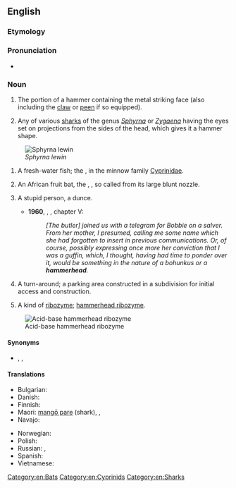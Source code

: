==English==
{{wikipedia}}
{{wikispecies}}

===Etymology===
{{compound|en|hammer|head}}

===Pronunciation===
* {{audio|En-au-hammerhead.ogg|Audio (AU)|lang=en}}

===Noun===
{{en-noun}}

# The portion of a hammer containing the metal striking face (also including the [[claw]] or [[peen]] if so equipped).
# {{lb|en|zoology}} Any of various [[shark]]s of the genus ''[[Sphyrna]]'' or ''[[Zygaena]]'' having the eyes set on projections from the sides of the head, which gives it a hammer shape.
[[File:Hammerhead shark.jpg|thumb|''Sphyrna lewin'']]
# {{lb|en|zoology}} A fresh-water fish; the {{vern|stone-roller}}, in the minnow family [[Cyprinidae]].
# {{lb|en|zoology}} An African fruit bat, the {{vern|hammer-headed fruit bat}}, {{taxlink|Hypsignathus monstrosus|species|noshow=1}}, so called from its large blunt nozzle.
# {{lb|en|slang}} A stupid person, a dunce.
#* '''1960''', {{w|P. G. Wodehouse}}, ''{{w|Jeeves in the Offing}}'', chapter V:
#*: ''[The butler] joined us with a telegram for Bobbie on a salver. From her mother, I presumed, calling me some name which she had forgotten to insert in previous communications. Or, of course, possibly expressing once more her conviction that I was a guffin, which, I thought, having had time to ponder over it, would be something in the nature of a bohunkus or a '''hammerhead'''.''
#  A turn-around; a parking area constructed in a subdivision for initial access and construction.
# {{lb|en|biology}} A kind of [[ribozyme]]; [[hammerhead ribozyme]].
[[File:Acid_base_hammerhead_ribozyme.png|thumb|Acid-base hammerhead ribozyme]]

====Synonyms====
* {{sense|shark}} {{l|en|hammerhead shark}}, {{vern|hammer fish}}, {{vern|balance fish}}

====Translations====
{{trans-top|shark}}
* Bulgarian: {{t|bg|акула-чук|f}}
* Danish: {{t|da|hammerhaj}}
* Finnish: {{t+|fi|vasarahai}}
* Maori: [[mangō pare]] (shark), {{t|mi|mangōpare}}, {{t|mi|kakere}}
* Navajo: {{t|nv|łóóʼ hashkéhé bitsiiʼ dikʼání}}
{{trans-mid}}
* Norwegian: {{t|no|hammerhai|m}}
* Polish: {{t|pl|rekin młot|m}}
* Russian: {{t+|ru|аку́ла-мо́лот|f}}, {{t|ru|ры́ба-мо́лот|f}}
* Spanish: {{t|es|cornudilla|f}}
* Vietnamese: {{t|vi|cá mập đầu búa}}
{{trans-bottom}}

[[Category:en:Bats]]
[[Category:en:Cyprinids]]
[[Category:en:Sharks]]